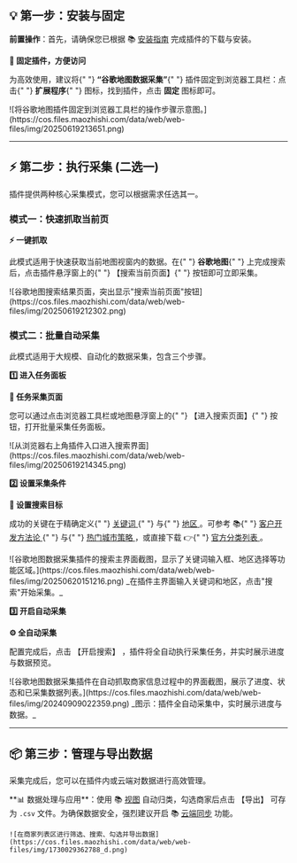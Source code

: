 ## 💡 第一步：安装与固定

**前置操作**：首先，请确保您已根据 📚 <a href="/chajian/how-to-install-google-maps-plugin">安装指南</a> 完成插件的下载与安装。

<div
  style={{
    display: "flex",
    alignItems: "center",
    gap: "var(--ifm-spacing-horizontal)",
    marginBottom: "var(--ifm-spacing-vertical)",
  }}
>
  <div
    style={{
      flex: 1,
      display: "flex",
      flexDirection: "column",
      justifyContent: "center",
    }}
  >
    <div
      style={{
        backgroundColor: "var(--ifm-color-primary-highlight)",
        borderRadius: "var(--ifm-global-radius)",
        padding: "var(--ifm-spacing-vertical) var(--ifm-spacing-horizontal)",
        borderLeft: "4px solid var(--ifm-color-primary)",
      }}
    >
      <p style={{ margin: 0 }}>
        <strong>📌 固定插件，方便访问</strong>
      </p>
      <p style={{ marginTop: "0.5rem", marginBottom: "0" }}>
        为高效使用，建议将{" "}
        <strong style={{ color: "#3578e5" }}>“谷歌地图数据采集”</strong>{" "}
        插件固定到浏览器工具栏：点击{" "}
        <strong style={{ color: "#e67c00" }}>扩展程序</strong>{" "}
        图标，找到插件，点击 <strong>固定</strong> 图标即可。
      </p>
    </div>
  </div>
  <div style={{ flex: 1, textAlign: "center" }}>
    ![将谷歌地图插件固定到浏览器工具栏的操作步骤示意图。](https://cos.files.maozhishi.com/data/web/web-files/img/20250619213651.png)
  </div>
</div>

---

## ⚡️ 第二步：执行采集 (二选一)

插件提供两种核心采集模式，您可以根据需求任选其一。

### **模式一：快速抓取当前页**

<div
  style={{
    display: "flex",
    alignItems: "center",
    gap: "var(--ifm-spacing-horizontal)",
    marginBottom: "var(--ifm-spacing-vertical)",
  }}
>
  <div
    style={{
      flex: 1,
      display: "flex",
      flexDirection: "column",
      justifyContent: "center",
    }}
  >
    <div
      style={{
        backgroundColor: "var(--ifm-color-primary-highlight)",
        borderRadius: "var(--ifm-global-radius)",
        padding: "var(--ifm-spacing-vertical) var(--ifm-spacing-horizontal)",
        borderLeft: "4px solid var(--ifm-color-primary)",
      }}
    >
      <p style={{ margin: 0 }}>
        <strong>⚡️ 一键抓取</strong>
      </p>
      <p style={{ marginTop: "0.5rem", marginBottom: "0" }}>
        此模式适用于快速获取当前地图视窗内的数据。在{" "}
        <strong style={{ color: "#e67c00" }}>谷歌地图</strong>{" "}
        上完成搜索后，点击插件悬浮窗上的{" "}
        <span style={{ color: "#3578e5" }}>【搜索当前页面】</span>{" "}
        按钮即可立即采集。
      </p>
    </div>
  </div>
  <div style={{ flex: 1, textAlign: "center" }}>
    ![谷歌地图搜索结果页面，突出显示"搜索当前页面"按钮](https://cos.files.maozhishi.com/data/web/web-files/img/20250619212302.png)
  </div>
</div>

### **模式二：批量自动采集**

此模式适用于大规模、自动化的数据采集，包含三个步骤。

**1️⃣ 进入任务面板**

<div
  style={{
    display: "flex",
    alignItems: "center",
    gap: "var(--ifm-spacing-horizontal)",
    marginBottom: "var(--ifm-spacing-vertical)",
  }}
>
  <div
    style={{
      flex: 1,
      display: "flex",
      flexDirection: "column",
      justifyContent: "center",
    }}
  >
    <div
      style={{
        backgroundColor: "var(--ifm-color-primary-highlight)",
        borderRadius: "var(--ifm-global-radius)",
        padding: "var(--ifm-spacing-vertical) var(--ifm-spacing-horizontal)",
        borderLeft: "4px solid var(--ifm-color-primary)",
      }}
    >
      <p style={{ margin: 0 }}>
        <strong>🚀 任务采集页面</strong>
      </p>
      <p style={{ marginTop: "0.5rem", marginBottom: "0" }}>
        您可以通过点击浏览器工具栏或地图悬浮窗上的{" "}
        <span style={{ color: "#3578e5" }}>【进入搜索页面】</span>{" "}
        按钮，打开批量采集任务面板。
      </p>
    </div>
  </div>
  <div style={{ flex: 1, textAlign: "center" }}>
    ![从浏览器右上角插件入口进入搜索界面](https://cos.files.maozhishi.com/data/web/web-files/img/20250619214345.png)
  </div>
</div>

**2️⃣ 设置采集条件**

<div
  style={{
    display: "flex",
    alignItems: "center",
    gap: "var(--ifm-spacing-horizontal)",
    marginBottom: "var(--ifm-spacing-vertical)",
  }}
>
  <div
    style={{
      flex: 1,
      display: "flex",
      flexDirection: "column",
      justifyContent: "center",
    }}
  >
    <div
      style={{
        backgroundColor: "var(--ifm-color-primary-highlight)",
        borderRadius: "var(--ifm-global-radius)",
        padding: "var(--ifm-spacing-vertical) var(--ifm-spacing-horizontal)",
        borderLeft: "4px solid var(--ifm-color-primary)",
      }}
    >
      <p style={{ margin: 0 }}>
        <strong>🎯 设置搜索目标</strong>
      </p>
      <p style={{ marginTop: "0.5rem", marginBottom: "0" }}>
        成功的关键在于精确定义{" "}
        <u>
          <span style={{ color: "#e67c00" }}>关键词</span>
        </u>{" "}
        与{" "}
        <u>
          <span style={{ color: "#e67c00" }}>地区</span>
        </u>
        。可参考 📚{" "}
        <a href="/chajian/how-to-use-google-maps-for-customer-development">
          客户开发方法论
        </a>{" "}
        与{" "}
        <a href="/chajian/improve-google-maps-data-collection-efficiency-focus-on-popular-cities">
          热门城市策略
        </a>
        ，或直接下载 👉{" "}
        <a href="https://web-files.laifa.xin/cj-google-maps/cj-google-maps-categories.xlsx">
          官方分类列表
        </a>
        。
      </p>
    </div>
  </div>
  <div style={{ flex: 1, textAlign: "center" }}>
    ![谷歌地图数据采集插件的搜索主界面截图，显示了关键词输入框、地区选择等功能区域。](https://cos.files.maozhishi.com/data/web/web-files/img/20250620151216.png)
    _在插件主界面输入关键词和地区，点击"搜索"开始采集。_
  </div>
</div>

**3️⃣ 开启自动采集**

<div
  style={{
    backgroundColor: "var(--ifm-color-primary-highlight)",
    borderRadius: "var(--ifm-global-radius)",
    padding: "var(--ifm-spacing-vertical) var(--ifm-spacing-horizontal)",
    borderLeft: "4px solid var(--ifm-color-primary)",
    marginBottom: "var(--ifm-spacing-vertical)",
  }}
>
  <p style={{ margin: 0 }}>
    <strong>⚙️ 全自动采集</strong>
  </p>
  <p style={{ marginTop: "0.5rem", marginBottom: "0" }}>
    配置完成后，点击 <span style={{ color: "#3578e5" }}>【开启搜索】</span>
    ，插件将全自动执行采集任务，并实时展示进度与数据预览。
  </p>
  ![谷歌地图数据采集插件在自动抓取商家信息过程中的界面截图，展示了进度、状态和已采集数据列表。](https://cos.files.maozhishi.com/data/web/web-files/img/20240909022359.png)
  _图示：插件全自动采集中，实时展示进度与数据。_
</div>

---

## 📦 第三步：管理与导出数据

采集完成后，您可以在插件内或云端对数据进行高效管理。

<div style={{
  backgroundColor: 'var(--ifm-color-primary-highlight)',
  borderRadius: 'var(--ifm-global-radius)',
  padding: 'var(--ifm-spacing-vertical) var(--ifm-spacing-horizontal)',
  borderLeft: '4px solid var(--ifm-color-primary)',
  marginBottom: 'var(--ifm-spacing-vertical)'
}}>
    **📊 数据处理与应用**：使用 📚 <a href="/chajian/how-to-quickly-filter-target-google-maps-businesses">视图</a> 自动归类，勾选商家后点击 <span style={{color: '#3578e5'}}>【导出】</span> 可存为 <code>.csv</code> 文件。为确保数据安全，强烈建议开启 📚 <a href="/chajian/cloud-synchronize-merchants-and-centralized-data-management">云端同步</a> 功能。

    ![在商家列表区进行筛选、搜索、勾选并导出数据](https://cos.files.maozhishi.com/data/web/web-files/img/1730029362788_d.png)

</div>
